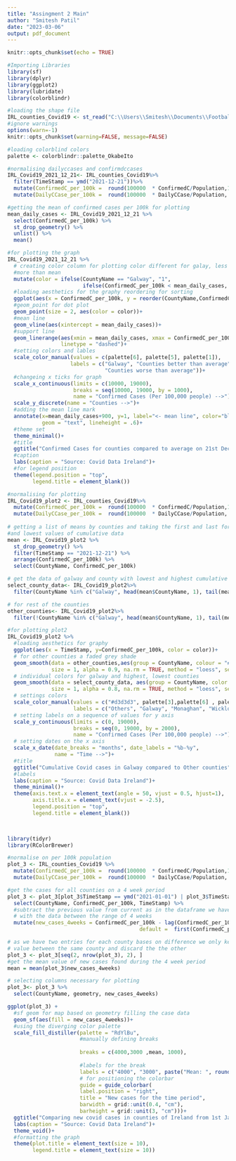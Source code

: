 ```yaml
---
title: "Assingment 2 Main"
author: "Smitesh Patil"
date: "2023-03-06"
output: pdf_document
---
```


```r
knitr::opts_chunk$set(echo = TRUE)

#Importing Libraries
library(sf)
library(dplyr)
library(ggplot2)
library(lubridate)
library(colorblindr)

#loading the shape file
IRL_counties_Covid19 <- st_read("C:\\Users\\Smitesh\\Documents\\Football Data Analysis\\Data\\Data Visualization\\Assignment 2\\CovidCountyStatisticsIreland_v2.shp", quiet = TRUE)
#ignore warnings
options(warn=-1)
knitr::opts_chunk$set(warning=FALSE, message=FALSE)

```

```r
#loading colorblind colors
palette <- colorblindr::palette_OkabeIto

#normalising dailyccases and confirmdccases
IRL_Covid19_2021_12_21<- IRL_counties_Covid19%>%
  filter(TimeStamp == ymd("2021-12-21"))%>%
  mutate(ConfirmedC_per_100k =  round(100000  * ConfirmedC/Population,1))%>%
  mutate(DailyCCase_per_100k =  round(100000  * DailyCCase/Population, 1))

#getting the mean of confirmed cases per 100k for plotting
mean_daily_cases <- IRL_Covid19_2021_12_21 %>%
  select(ConfirmedC_per_100k) %>%
  st_drop_geometry() %>% 
  unlist() %>% 
  mean()

#for plotting the graph
IRL_Covid19_2021_12_21 %>% 
  # creating color column for plotting color different for galay, less than mean and 
  #more than mean
  mutate(color = ifelse(CountyName == "Galway", "1", 
                        ifelse(ConfirmedC_per_100k < mean_daily_cases, "2", "3"))) %>%
  #loading aesthetics for the graphy reordering for sorting
  ggplot(aes(x = ConfirmedC_per_100k, y = reorder(CountyName,ConfirmedC_per_100k)))+
  #geom_point for dot plot
  geom_point(size = 2, aes(color = color))+
  #mean line
  geom_vline(aes(xintercept = mean_daily_cases))+
  #support line
  geom_linerange(aes(xmin = mean_daily_cases, xmax = ConfirmedC_per_100k, color = color),
                 linetype = "dashed")+
  #setting colors and lables
  scale_color_manual(values = c(palette[6], palette[5], palette[1]),
                    labels = c("Galway", "Counties better than average",
                               "Counties worse than average"))+
  #changeing x ticks for graph
  scale_x_continuous(limits = c(10000, 19000),
                     breaks = seq(10000, 19000, by = 1000),
                     name = "Confirmed Cases (Per 100,000 people) -->")+
  scale_y_discrete(name = "Counties -->")+
  #adding the mean line mark
  annotate(x=mean_daily_cases+900, y=1, label="<- mean line", color="black", 
           geom = "text", lineheight = .6)+
  #theme set
  theme_minimal()+
  #title
  ggtitle("Confirmed Cases for counties compared to average on 21st Dec 21")+
  #caption
  labs(caption = "Source: Covid Data Ireland")+
  #for legend position
  theme(legend.position = "top",
        legend.title = element_blank())
```

```r
#normalising for plotting
IRL_Covid19_plot2 <- IRL_counties_Covid19%>%
  mutate(ConfirmedC_per_100k =  round(100000  * ConfirmedC/Population,1))%>%
  mutate(DailyCCase_per_100k =  round(100000  * DailyCCase/Population, 1))
  
# getting a list of means by counties and taking the first and last form highest 
#and lowest values of cumulative data
mean <- IRL_Covid19_plot2 %>%
  st_drop_geometry() %>%
  filter(TimeStamp == "2021-12-21") %>%
  arrange(ConfirmedC_per_100k) %>%
  select(CountyName, ConfirmedC_per_100k)

# get the data of galway and county with lowest and highest cumulative scores
select_county_data<- IRL_Covid19_plot2%>%
  filter(CountyName %in% c("Galway", head(mean$CountyName, 1), tail(mean$CountyName, 1)))

# for rest of the counties
other_counties<- IRL_Covid19_plot2%>%
  filter(!CountyName %in% c("Galway", head(mean$CountyName, 1), tail(mean$CountyName, 1)))

#for plotting plot2
IRL_Covid19_plot2 %>%
  #loading aesthetics for graphy
  ggplot(aes(x = TimeStamp, y=ConfirmedC_per_100k, color = color))+
  # for other counties a faded grey shade
  geom_smooth(data = other_counties,aes(group = CountyName, colour = "#d3d3d3" ), 
              size = 1, alpha = 0.9, na.rm = TRUE, method = "loess", se = FALSE)+
  # individual colors for galway and highest, lowest counties 
  geom_smooth(data = select_county_data, aes(group = CountyName, color = CountyName), 
              size = 1, alpha = 0.8, na.rm = TRUE, method = "loess", se = FALSE)+
  # settings colors
  scale_color_manual(values = c("#d3d3d3", palette[3],palette[6] , palette[4]), 
                     labels = c("Others", "Galway", "Monaghan", "Wicklow"))+
  # setting labels on a sequence of values for y axis
  scale_y_continuous(limits = c(0, 19000),
                     breaks = seq(0, 19000, by = 2000),
                     name = "Confirmed Cases (Per 100,000 people) -->")+
  # setting dates on the x axis
  scale_x_date(date_breaks = "months", date_labels = "%b-%y", 
               name = "Time -->")+
  #title
  ggtitle("Cumulative Covid cases in Galway compared to Other counties")+
  #labels
  labs(caption = "Source: Covid Data Ireland")+
  theme_minimal()+
  theme(axis.text.x = element_text(angle = 50, vjust = 0.5, hjust=1),
        axis.title.x = element_text(vjust = -2.5),
        legend.position = "top",
        legend.title = element_blank())

  
```
```r
library(tidyr)
library(RColorBrewer)

#normalise on per 100k population
plot_3 <- IRL_counties_Covid19 %>%
  mutate(ConfirmedC_per_100k =  round(100000  * ConfirmedC/Population,1))%>%
  mutate(DailyCCase_per_100k =  round(100000  * DailyCCase/Population, 1))

#get the cases for all counties on a 4 week period
plot_3 <- plot_3[plot_3$TimeStamp == ymd("2021-01-01") | plot_3$TimeStamp ==ymd("2021-01-29"),]%>%
  select(CountyName, ConfirmedC_per_100k, TimeStamp) %>% 
  #subtract the previous value from current as in the dataframe we have two rows for one county
  # with the data between the range of 4 weeks 
  mutate(new_cases_4weeks = ConfirmedC_per_100k - lag(ConfirmedC_per_100k, 
                                          default =  first(ConfirmedC_per_100k)))

# as we have two entries for each county bases on difference we only keep the difference
# value between the same county and discard the the other
plot_3 <- plot_3[seq(2, nrow(plot_3), 2), ]
#get the mean value of new cases found during the 4 week period
mean = mean(plot_3$new_cases_4weeks)

# selecting columns necessary for plotting
plot_3<- plot_3 %>% 
  select(CountyName, geometry, new_cases_4weeks)

ggplot(plot_3) +
  #sf geom for map based on geometry filling the case data
  geom_sf(aes(fill = new_cases_4weeks))+
  #using the diverging color palette
  scale_fill_distiller(palette = "RdYlBu",
                       #manually defining breaks
                       
                       breaks = c(4000,3000 ,mean, 1000),
                
                       #labels for the break
                       labels = c("4000", "3000", paste("Mean: ", round(mean,2)), 1000),
                       # for positioning the colorbar
                       guide = guide_colorbar(
                       label.position = "right",
                       title = "New cases for the time period",
                       barwidth = grid::unit(0.4, "cm"),
                       barheight = grid::unit(3, "cm")))+
  ggtitle("Comparing new covid cases in counties of Ireland from 1st Jan 21 to 29th Jan around the mean  ") +
  labs(caption = "Source: Covid Data Ireland")+
  theme_void()+
  #formatting the graph
  theme(plot.title = element_text(size = 10),
        legend.title = element_text(size = 10))
  
```